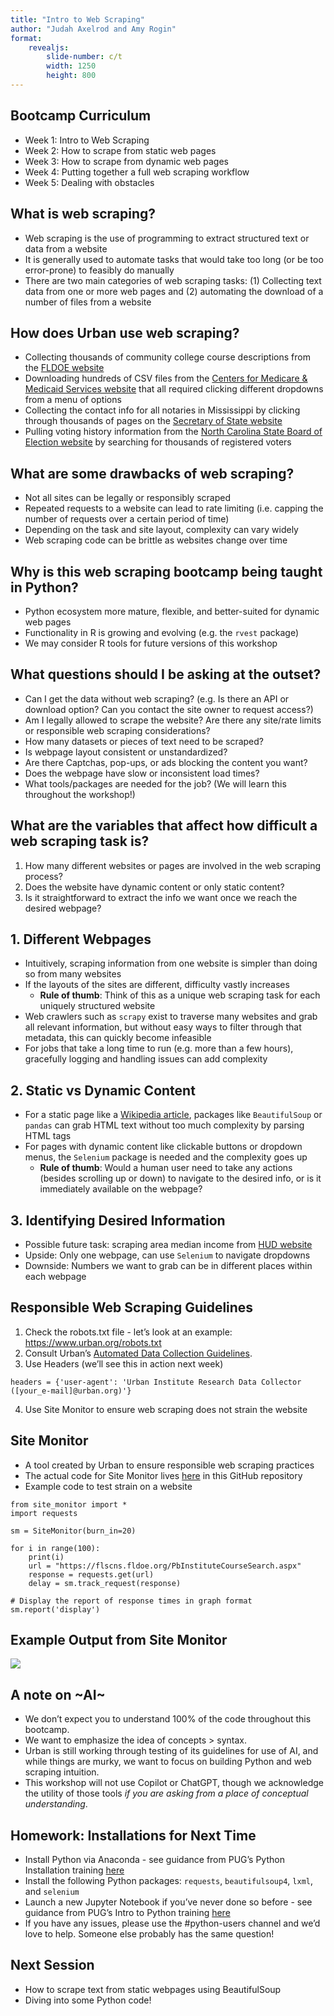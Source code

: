 ```yaml
---
title: "Intro to Web Scraping"
author: "Judah Axelrod and Amy Rogin"
format:
    revealjs: 
        slide-number: c/t
        width: 1250
        height: 800
---
```


## Bootcamp Curriculum
- Week 1: Intro to Web Scraping
- Week 2: How to scrape from static web pages
- Week 3: How to scrape from dynamic web pages
- Week 4: Putting together a full web scraping workflow
- Week 5: Dealing with obstacles

## What is web scraping?

- Web scraping is the use of programming to extract structured text or data from a website 
- It is generally used to automate tasks that would take too long (or be too error-prone) to feasibly do manually 
- There are two main categories of web scraping tasks: (1) Collecting text data from one or more web pages and (2) automating the download of a number of files from a website

## How does Urban use web scraping?

- Collecting thousands of community college course descriptions from the [FLDOE website](https://www.fldoe.org/)
- Downloading hundreds of CSV files from the [Centers for Medicare & Medicaid Services website](https://data.cms.gov/tools/mapping-medicare-disparities-by-population) that all required clicking different dropdowns from a menu of options
- Collecting the contact info for all notaries in Mississippi by clicking through thousands of pages on the [Secretary of State website](https://www.sos.ms.gov/notarysearch/notarysearch.aspx) 
- Pulling voting history information from the [North Carolina State Board of Election website](https://vt.ncsbe.gov/RegLkup/) by searching for thousands of registered voters 

## What are some drawbacks of web scraping?
- Not all sites can be legally or responsibly scraped
- Repeated requests to a website can lead to rate limiting (i.e. capping the number of requests over a certain period of time)
- Depending on the task and site layout, complexity can vary widely
- Web scraping code can be brittle as websites change over time 

## Why is this web scraping bootcamp being taught in Python?
- Python ecosystem more mature, flexible, and better-suited for dynamic web pages
- Functionality in R is growing and evolving (e.g. the `rvest` package)
- We may consider R tools for future versions of this workshop

## What questions should I be asking at the outset?
- Can I get the data without web scraping? (e.g. Is there an API or download option? Can you contact the site owner to request access?)
- Am I legally allowed to scrape the website? Are there any site/rate limits or responsible web scraping considerations?
- How many datasets or pieces of text need to be scraped?
- Is webpage layout consistent or unstandardized?
- Are there Captchas, pop-ups, or ads blocking the content you want?
- Does the webpage have slow or inconsistent load times?
- What tools/packages are needed for the job? (We will learn this throughout the workshop!)

## What are the variables that affect how difficult a web scraping task is?
1. How many different websites or pages are involved in the web scraping process?
2. Does the website have dynamic content or only static content?
3. Is it straightforward to extract the info we want once we reach the desired webpage?

## 1. Different Webpages
- Intuitively, scraping information from one website is simpler than doing so from many websites
- If the layouts of the sites are different, difficulty vastly increases
  - **Rule of thumb**: Think of this as a unique web scraping task for each uniquely structured website
- Web crawlers such as `scrapy` exist to traverse many websites and grab all relevant information, but without easy ways to filter through that metadata, this can quickly become infeasible
- For jobs that take a long time to run (e.g. more than a few hours), gracefully logging and handling issues can add complexity 

## 2. Static vs Dynamic Content
- For a static page like a [Wikipedia article](https://en.wikipedia.org/wiki/Urban_Institute), packages like `BeautifulSoup` or `pandas` can grab HTML text without too much complexity by parsing HTML tags
- For pages with dynamic content like clickable buttons or dropdown menus, the `Selenium` package is needed and the complexity goes up
  - **Rule of thumb**: Would a human user need to take any actions (besides scrolling up or down) to navigate to the desired info, or is it immediately available on the webpage?

## 3. Identifying Desired Information
- Possible future task: scraping area median income from [HUD website](https://www.huduser.gov/portal/datasets/il.html)
- Upside: Only one webpage, can use `Selenium` to navigate dropdowns
- Downside: Numbers we want to grab can be in different places within each webpage


## Responsible Web Scraping Guidelines
1. Check the robots.txt file - let's look at an example: [https://www.urban.org/robots.txt](https://www.urban.org/robots.txt) 
2. Consult Urban's [Automated Data Collection Guidelines](https://urbanorg.account.box.com/login?redirect_url=https%3A%2F%2Furbanorg.app.box.com%2Fs%2Fmam9kpf48mu92f4ktpyuw218yf8j45w0).
3. Use Headers (we'll see this in action next week)
```code
headers = {'user-agent': 'Urban Institute Research Data Collector ([your_e-mail]@urban.org)'}
```
4. Use Site Monitor to ensure web scraping does not strain the website

## Site Monitor
- A tool created by Urban to ensure responsible web scraping practices
- The actual code for Site Monitor lives [here](https://github.com/UrbanInstitute/SiteMonitor/blob/master/site_monitor.py) in this GitHub repository
- Example code to test strain on a website
```code
from site_monitor import *
import requests

sm = SiteMonitor(burn_in=20)

for i in range(100):
	print(i)
	url = "https://flscns.fldoe.org/PbInstituteCourseSearch.aspx"
	response = requests.get(url)
	delay = sm.track_request(response)

# Display the report of response times in graph format
sm.report('display')
```
## Example Output from Site Monitor
![](images/site_monitor_output.png){fig-align='center'}

## A note on \~AI\~
- We don't expect you to understand 100% of the code throughout this bootcamp.
- We want to emphasize the idea of concepts > syntax.
- Urban is still working through testing of its guidelines for use of AI, and while things are murky, we want to focus on building Python and web scraping intuition.
- This workshop will not use Copilot or ChatGPT, though we acknowledge the utility of those tools *if you are asking from a place of conceptual understanding*.

## Homework: Installations for Next Time
- Install Python via Anaconda - see guidance from PUG's Python Installation training [here](https://ui-research.github.io/python-at-urban/content/installation.html)
- Install the following Python packages: `requests`, `beautifulsoup4`, `lxml`, and `selenium`
- Launch a new Jupyter Notebook if you've never done so before - see guidance from PUG's Intro to Python training [here](https://ui-research.github.io/python-at-urban/content/intro-to-python.html)
- If you have any issues, please use the #python-users channel and we'd love to help. Someone else probably has the same question!

## Next Session
- How to scrape text from static webpages using BeautifulSoup
- Diving into some Python code!
